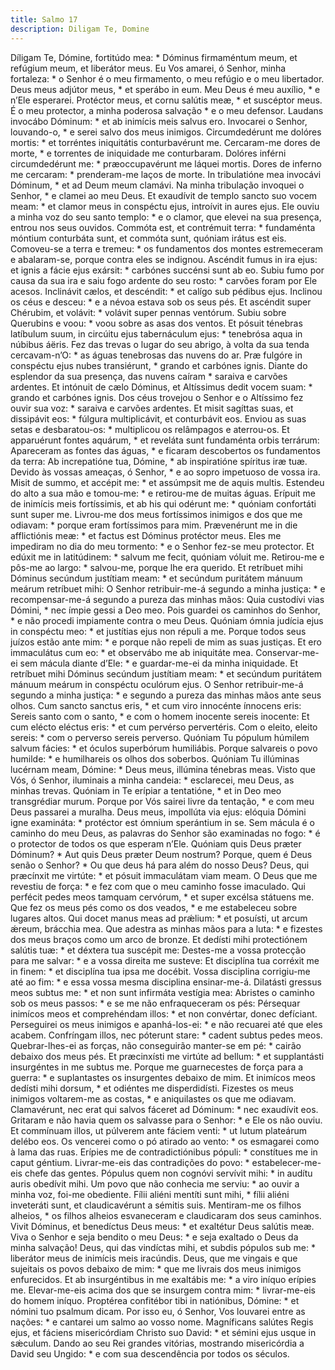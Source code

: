 ```yaml
---
title: Salmo 17
description: Diligam Te, Domine
---
```


<div class="side-by-side not-content">
  <span>
    Díligam Te, Dómine, fortitúdo mea: * Dóminus firmaméntum meum, et refúgium
    meum, et liberátor meus.
  </span>
  <span>
    Eu Vos amarei, ó Senhor, minha fortaleza: * o Senhor é o meu firmamento, o
    meu refúgio e o meu libertador.
  </span>
  <span>Deus meus adjútor meus, * et sperábo in eum.</span>
  <span>Meu Deus é meu auxílio, * e n’Ele esperarei.</span>
  <span>
    Protéctor meus, et cornu salútis meæ, * et suscéptor meus.
  </span>
  <span>
    É o meu protector, a minha poderosa salvação * e o meu defensor.
  </span>
  <span>
    Laudans invocábo Dóminum: * et ab inimícis meis salvus ero.
  </span>
  <span>
    Invocarei o Senhor, louvando-o, * e serei salvo dos meus inimigos.
  </span>
  <span>
    Circumdedérunt me dolóres mortis: * et torréntes iniquitátis conturbavérunt
    me.
  </span>
  <span>
    Cercaram-me dores de morte, * e torrentes de iniquidade me conturbaram.
  </span>
  <span>
    Dolóres inférni circumdedérunt me: * præoccupavérunt me láquei mortis.
  </span>
  <span>
    Dores de inferno me cercaram: * prenderam-me laços de morte.
  </span>
  <span>
    In tribulatióne mea invocávi Dóminum, * et ad Deum meum clamávi.
  </span>
  <span>
    Na minha tribulação invoquei o Senhor, * e clamei ao meu Deus.
  </span>
  <span>
    Et exaudívit de templo sancto suo vocem meam: * et clamor meus in conspéctu
    ejus, introívit in aures ejus.
  </span>
  <span>
    Ele ouviu a minha voz do seu santo templo: * e o clamor, que elevei na sua
    presença, entrou nos seus ouvidos.
  </span>
  <span>
    Commóta est, et contrémuit terra: * fundaménta móntium conturbáta sunt, et
    commóta sunt, quóniam irátus est eis.
  </span>
  <span>
    Comoveu-se a terra e tremeu: * os fundamentos dos montes estremeceram e
    abalaram-se, porque contra eles se indignou.
  </span>
  <span>
    Ascéndit fumus in ira ejus: et ignis a fácie ejus exársit: * carbónes
    succénsi sunt ab eo.
  </span>
  <span>
    Subiu fumo por causa da sua ira e saiu fogo ardente do seu rosto: * carvões
    foram por Ele acesos.
  </span>
  <span>
    Inclinávit cælos, et descéndit: * et calígo sub pédibus ejus.
  </span>
  <span>
    Inclinou os céus e desceu: * e a névoa estava sob os seus pés.
  </span>
  <span>
    Et ascéndit super Chérubim, et volávit: * volávit super pennas ventórum.
  </span>
  <span>
    Subiu sobre Querubins e voou: * voou sobre as asas dos ventos.
  </span>
  <span>
    Et pósuit ténebras latíbulum suum, in circúitu ejus tabernáculum ejus: *
    tenebrósa aqua in núbibus áëris.
  </span>
  <span>
    Fez das trevas o lugar do seu abrigo, à volta da sua tenda cercavam-n’O: *
    as águas tenebrosas das nuvens do ar.
  </span>
  <span>
    Præ fulgóre in conspéctu ejus nubes transiérunt, * grando et carbónes ignis.
  </span>
  <span>
    Diante do esplendor da sua presença, das nuvens caíram * saraiva e carvões
    ardentes.
  </span>
  <span>
    Et intónuit de cælo Dóminus, et Altíssimus dedit vocem suam: * grando et
    carbónes ignis.
  </span>
  <span>
    Dos céus trovejou o Senhor e o Altíssimo fez ouvir sua voz: * saraiva e
    carvões ardentes.
  </span>
  <span>
    Et misit sagíttas suas, et dissipávit eos: * fúlgura multiplicávit, et
    conturbávit eos.
  </span>
  <span>
    Enviou as suas setas e desbaratou-os: * multiplicou os relâmpagos e
    aterrou-os.
  </span>
  <span>
    Et apparuérunt fontes aquárum, * et reveláta sunt fundaménta orbis terrárum:
  </span>
  <span>
    Apareceram as fontes das águas, * e ficaram descobertos os fundamentos da
    terra:
  </span>
  <span>
    Ab increpatióne tua, Dómine, * ab inspiratióne spíritus iræ tuæ.
  </span>
  <span>
    Devido às vossas ameaças, ó Senhor, * e ao sopro impetuoso de vossa ira.
  </span>
  <span>
    Misit de summo, et accépit me: * et assúmpsit me de aquis multis.
  </span>
  <span>
    Estendeu do alto a sua mão e tomou-me: * e retirou-me de muitas águas.
  </span>
  <span>
    Erípuit me de inimícis meis fortíssimis, et ab his qui odérunt me: * quóniam
    confortáti sunt super me.
  </span>
  <span>
    Livrou-me dos meus fortíssimos inimigos e dos que me odiavam: * porque eram
    fortíssimos para mim.
  </span>
  <span>
    Prævenérunt me in die afflictiónis meæ: * et factus est Dóminus protéctor
    meus.
  </span>
  <span>
    Eles me impediram no dia do meu tormento: * e o Senhor fez-se meu protector.
  </span>
  <span>
    Et edúxit me in latitúdinem: * salvum me fecit, quóniam vóluit me.
  </span>
  <span>
    Retirou-me e pôs-me ao largo: * salvou-me, porque lhe era querido.
  </span>
  <span>
    Et retríbuet mihi Dóminus secúndum justítiam meam: * et secúndum puritátem
    mánuum meárum retríbuet mihi:
  </span>
  <span>
    O Senhor retribuir-me-á segundo a minha justiça: * e recompensar-me-á
    segundo a pureza das minhas mãos:
  </span>
  <span>
    Quia custodívi vias Dómini, * nec ímpie gessi a Deo meo.
  </span>
  <span>
    Pois guardei os caminhos do Senhor, * e não procedi impiamente contra o meu
    Deus.
  </span>
  <span>
    Quóniam ómnia judícia ejus in conspéctu meo: * et justítias ejus non répuli
    a me.
  </span>
  <span>
    Porque todos seus juízos estão ante mim: * e porque não repeli de mim as
    suas justiças.
  </span>
  <span>
    Et ero immaculátus cum eo: * et observábo me ab iniquitáte mea.
  </span>
  <span>
    Conservar-me-ei sem mácula diante d’Ele: * e guardar-me-ei da minha
    iniquidade.
  </span>
  <span>
    Et retríbuet mihi Dóminus secúndum justítiam meam: * et secúndum puritátem
    mánuum meárum in conspéctu oculórum ejus.
  </span>
  <span>
    O Senhor retribuir-me-á segundo a minha justiça: * e segundo a pureza das
    minhas mãos ante seus olhos.
  </span>
  <span>
    Cum sancto sanctus eris, * et cum viro innocénte ínnocens eris:
  </span>
  <span>
    Sereis santo com o santo, * e com o homem inocente sereis inocente:
  </span>
  <span>
    Et cum elécto eléctus eris: * et cum pervérso pervertéris.
  </span>
  <span>
    Com o eleito, eleito sereis: * com o perverso sereis perverso.
  </span>
  <span>
    Quóniam Tu pópulum húmilem salvum fácies: * et óculos superbórum humiliábis.
  </span>
  <span>
    Porque salvareis o povo humilde: * e humilhareis os olhos dos soberbos.
  </span>
  <span>
    Quóniam Tu illúminas lucérnam meam, Dómine: * Deus meus, illúmina ténebras
    meas.
  </span>
  <span>
    Visto que Vós, ó Senhor, iluminais a minha candeia: * esclarecei, meu Deus,
    as minhas trevas.
  </span>
  <span>
    Quóniam in Te erípiar a tentatióne, * et in Deo meo transgrédiar murum.
  </span>
  <span>
    Porque por Vós sairei livre da tentação, * e com meu Deus passarei a
    muralha.
  </span>
  <span>
    Deus meus, impollúta via ejus: elóquia Dómini igne examináta: * protéctor
    est ómnium sperántium in se.
  </span>
  <span>
    Sem mácula é o caminho do meu Deus, as palavras do Senhor são examinadas no
    fogo: * é o protector de todos os que esperam n’Ele.
  </span>
  <span>
    Quóniam quis Deus præter Dóminum? * Aut quis Deus præter Deum nostrum?
  </span>
  <span>
    Porque, quem é Deus senão o Senhor? * Ou que deus há para além do nosso
    Deus?
  </span>
  <span>
    Deus, qui præcínxit me virtúte: * et pósuit immaculátam viam meam.
  </span>
  <span>
    O Deus que me revestiu de força: * e fez com que o meu caminho fosse
    imaculado.
  </span>
  <span>
    Qui perfécit pedes meos tamquam cervórum, * et super excélsa státuens me.
  </span>
  <span>
    Que fez os meus pés como os dos veados, * e me estabeleceu sobre lugares
    altos.
  </span>
  <span>
    Qui docet manus meas ad prǽlium: * et posuísti, ut arcum ǽreum, brácchia
    mea.
  </span>
  <span>
    Que adestra as minhas mãos para a luta: * e fizestes dos meus braços como um
    arco de bronze.
  </span>
  <span>
    Et dedísti mihi protectiónem salútis tuæ: * et déxtera tua suscépit me:
  </span>
  <span>
    Destes-me a vossa protecção para me salvar: * e a vossa direita me susteve:
  </span>
  <span>
    Et disciplína tua corréxit me in finem: * et disciplína tua ipsa me docébit.
  </span>
  <span>
    Vossa disciplina corrigiu-me até ao fim: * e essa vossa mesma disciplina
    ensinar-me-á.
  </span>
  <span>
    Dilatásti gressus meos subtus me: * et non sunt infirmáta vestígia mea:
  </span>
  <span>
    Abristes o caminho sob os meus passos: * e se me não enfraqueceram os pés:
  </span>
  <span>
    Pérsequar inimícos meos et comprehéndam illos: * et non convértar, donec
    defíciant.
  </span>
  <span>
    Perseguirei os meus inimigos e apanhá-los-ei: * e não recuarei até que eles
    acabem.
  </span>
  <span>
    Confríngam illos, nec póterunt stare: * cadent subtus pedes meos.
  </span>
  <span>
    Quebrar-lhes-ei as forças, não conseguirão manter-se em pé: * cairão debaixo
    dos meus pés.
  </span>
  <span>
    Et præcinxísti me virtúte ad bellum: * et supplantásti insurgéntes in me
    subtus me.
  </span>
  <span>
    Porque me guarnecestes de força para a guerra: * e suplantastes os
    insurgentes debaixo de mim.
  </span>
  <span>
    Et inimícos meos dedísti mihi dorsum, * et odiéntes me disperdidísti.
  </span>
  <span>
    Fizestes os meus inimigos voltarem-me as costas, * e aniquilastes os que me
    odiavam.
  </span>
  <span>
    Clamavérunt, nec erat qui salvos fáceret ad Dóminum: * nec exaudívit eos.
  </span>
  <span>
    Gritaram e não havia quem os salvasse para o Senhor: * e Ele os não ouviu.
  </span>
  <span>
    Et commínuam illos, ut púlverem ante fáciem venti: * ut lutum plateárum
    delébo eos.
  </span>
  <span>
    Os vencerei como o pó atirado ao vento: * os esmagarei como à lama das ruas.
  </span>
  <span>
    Erípies me de contradictiónibus pópuli: * constítues me in caput géntium.
  </span>
  <span>
    Livrar-me-eis das contradições do povo: * estabelecer-me-eis chefe das
    gentes.
  </span>
  <span>
    Pópulus quem non cognóvi servívit mihi: * in audítu auris obedívit mihi.
  </span>
  <span>
    Um povo que não conhecia me serviu: * ao ouvir a minha voz, foi-me
    obediente.
  </span>
  <span>
    Fílii aliéni mentíti sunt mihi, * fílii aliéni inveteráti sunt, et
    claudicavérunt a sémitis suis.
  </span>
  <span>
    Mentiram-me os filhos alheios, * os filhos alheios esvaneceram e claudicaram
    dos seus caminhos.
  </span>
  <span>
    Vivit Dóminus, et benedíctus Deus meus: * et exaltétur Deus salútis meæ.
  </span>
  <span>
    Viva o Senhor e seja bendito o meu Deus: * e seja exaltado o Deus da minha
    salvação!
  </span>
  <span>
    Deus, qui das vindíctas mihi, et subdis pópulos sub me: * liberátor meus de
    inimícis meis iracúndis.
  </span>
  <span>
    Deus, que me vingais e que sujeitais os povos debaixo de mim: * que me
    livrais dos meus inimigos enfurecidos.
  </span>
  <span>
    Et ab insurgéntibus in me exaltábis me: * a viro iníquo erípies me.
  </span>
  <span>
    Elevar-me-eis acima dos que se insurgem contra mim: * livrar-me-eis do homem
    iníquo.
  </span>
  <span>
    Proptérea confitébor tibi in natiónibus, Dómine: * et nómini tuo psalmum
    dicam.
  </span>
  <span>
    Por isso eu, ó Senhor, Vos louvarei entre as nações: * e cantarei um salmo
    ao vosso nome.
  </span>
  <span>
    Magníficans salútes Regis ejus, et fáciens misericórdiam Christo suo David:
    * et sémini ejus usque in sǽculum.
  </span>
  <span>
    Dando ao seu Rei grandes vitórias, mostrando misericórdia a David seu
    Ungido: * e com sua descendência por todos os séculos.
  </span>
</div>
